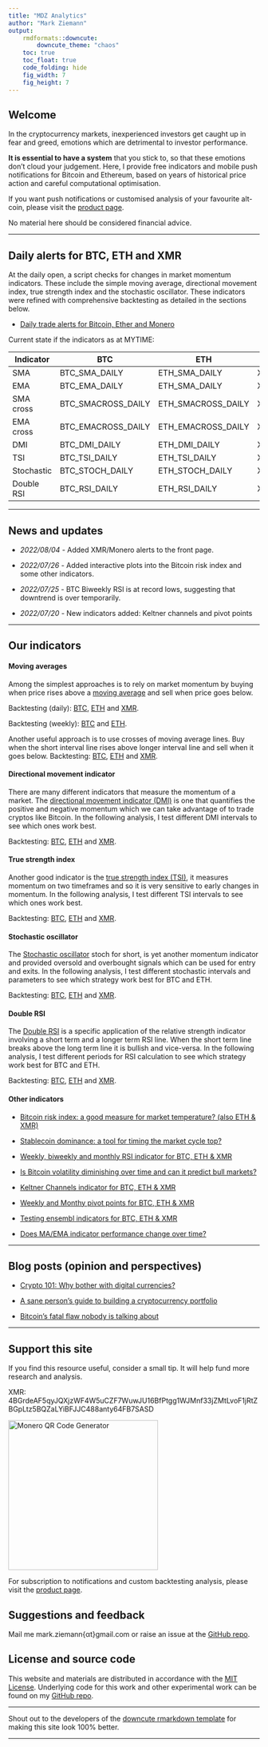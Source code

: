 ```yaml
---
title: "MDZ Analytics"
author: "Mark Ziemann"
output:
    rmdformats::downcute:
        downcute_theme: "chaos"
    toc: true
    toc_float: true
    code_folding: hide
    fig_width: 7
    fig_height: 7
---
```


## Welcome

In the cryptocurrency markets, inexperienced investors get caught up in
fear and greed, emotions which are detrimental to investor performance.

**It is essential to have a system** that you stick to, so that these emotions don't
cloud your judgement.
Here, I provide free indicators and mobile push notifications for Bitcoin and Ethereum, based on years of
historical price action and careful computational optimisation.

If you want push notifications or customised analysis of
your favourite alt-coin, please visit the [product page](products.html).

No material here should be considered financial advice.

<hr>

## Daily alerts for BTC, ETH and XMR

At the daily open, a script checks for changes in market momentum indicators.
These include the simple moving average, directional movement index, true strength index and the stochastic oscillator.
These indicators were refined with comprehensive backtesting as detailed in the sections below.

* [Daily trade alerts for Bitcoin, Ether and Monero](crypto/alerts.html)

Current state if the indicators as at MYTIME:

| Indicator | BTC | ETH | XMR |
| --- | --- | --- | --- |
| SMA | BTC_SMA_DAILY | ETH_SMA_DAILY | XMR_SMA_DAILY |
| EMA | BTC_EMA_DAILY | ETH_SMA_DAILY| XMR_SMA_DAILY |
| SMA cross | BTC_SMACROSS_DAILY | ETH_SMACROSS_DAILY | XMR_SMACROSS_DAILY |
| EMA cross | BTC_EMACROSS_DAILY | ETH_EMACROSS_DAILY | XMR_EMACROSS_DAILY |
| DMI | BTC_DMI_DAILY | ETH_DMI_DAILY | XMR_DMI_DAILY |
| TSI | BTC_TSI_DAILY | ETH_TSI_DAILY | XMR_TSI_DAILY |
| Stochastic | BTC_STOCH_DAILY | ETH_STOCH_DAILY | XMR_STOCH_DAILY | 
| Double RSI | BTC_RSI_DAILY | ETH_RSI_DAILY | XMR_RSI_DAILY |

<hr>

## News and updates

* *2022/08/04* - Added XMR/Monero alerts to the front page.

* *2022/07/26* - Added interactive plots into the Bitcoin risk index and some other indicators.

* *2022/07/25* - BTC Biweekly RSI is at record lows, suggesting that downtrend is over temporarily.

* *2022/07/20* - New indicators added: Keltner channels and pivot points

<hr>

## Our indicators

#### **Moving averages**

Among the simplest approaches is to rely on market momentum by buying when price rises above a
[moving average](https://www.investopedia.com/articles/active-trading/052014/how-use-moving-average-buy-stocks.asp)
and sell when price goes below.

Backtesting (daily): [BTC](crypto/ma_trading_btc.html), [ETH](crypto/ma_trading_eth.html) and
[XMR](https://mdz-analytics.com/altcoins/XMR/ma_trading_XMR.html).

Backtesting (weekly): [BTC](crypto/ma_trading_weekly_btc.html) and [ETH](crypto/ma_trading_eth.html).

Another useful approach is to use crosses of moving average lines.
Buy when the short interval line rises above longer interval line and sell when it goes below.
Backtesting: [BTC](crypto/ma_cross_btc.html), [ETH](crypto/ma_cross_eth.html)
and [XMR](https://mdz-analytics.com/altcoins/XMR/ma_cross_XMR.html).

#### **Directional movement indicator**

There are many different indicators that measure the momentum of a market.
The [directional movement indicator (DMI)](https://www.investopedia.com/terms/d/dmi.asp) is one
that quantifies the positive and negative momentum which we can take advantage of to trade cryptos like Bitcoin.
In the following analysis, I test different DMI intervals to see which ones work best.

Backtesting: [BTC](crypto/dmi_trading_btc.html), [ETH](crypto/dmi_trading_eth.html) and
[XMR](https://mdz-analytics.com/altcoins/XMR/dmi_trading_XMR.html).

#### **True strength index**

Another good indicator is the [true strength index (TSI)](https://www.investopedia.com/terms/t/tsi.asp),
it measures momentum on two timeframes and so it is very sensitive to early changes in momentum.
In the following analysis, I test different TSI intervals to see which ones work best.

Backtesting: [BTC](crypto/tsi_trading_btc.html), [ETH](crypto/tsi_trading_eth.html) and
[XMR](https://mdz-analytics.com/altcoins/XMR/tsi_trading_XMR.html).

#### **Stochastic oscillator**

The [Stochastic oscillator](https://www.investopedia.com/terms/s/stochasticoscillator.asp) stoch for short,
is yet another momentum indicator and provided oversold and overbought signals which can be used for entry and exits.
In the following analysis, I test different stochastic intervals and parameters to see which strategy work best for BTC and ETH.

Backtesting: [BTC](crypto/stoch_trading_btc.html), [ETH](crypto/stoch_trading_eth.html) and
[XMR](https://mdz-analytics.com/altcoins/XMR/stoch_trading_XMR.html).

#### **Double RSI**

The [Double RSI](https://www.trendfollowingsystem.com/double-rsi-trading-system/) is a
specific application of the relative strength indicator involving a short term and a longer term RSI line.
When the short term line breaks above the long term line it is bullish and vice-versa.
In the following analysis, I test different periods for RSI calculation to see which strategy work best for BTC and ETH.

Backtesting: [BTC](crypto/rsi2_trading_btc.html), [ETH](crypto/rsi2_trading_eth.html) and
[XMR](https://mdz-analytics.com/altcoins/XMR/rsi2_trading_XMR.html).

#### **Other indicators**

* [Bitcoin risk index: a good measure for market temperature? (also ETH & XMR)](crypto/risk_index.html)

* [Stablecoin dominance: a tool for timing the market cycle top?](crypto/stablecoincap.html)

* [Weekly, biweekly and monthly RSI indicator for BTC, ETH & XMR](crypto/rsi_watch.html)

* [Is Bitcoin volatility diminishing over time and can it predict bull markets?](https://mdz-analytics.com/crypto/volatility_size.html)

* [Keltner Channels indicator for BTC, ETH & XMR](crypto/keltner_channels.html)

* [Weekly and Monthy pivot points for BTC, ETH & XMR](crypto/pivots.html)

* [Testing ensembl indicators for BTC, ETH & XMR](crypto/ensembl_ma_trading.html)

* [Does MA/EMA indicator performance change over time?](crypto/ma_temporal2.html)

<hr>

## Blog posts (opinion and perspectives)

* [Crypto 101: Why bother with digital currencies?](crypto/learning_resources.html)

* [A sane person’s guide to building a cryptocurrency portfolio](crypto/investing_guide.html)

* [Bitcoin's fatal flaw nobody is talking about](crypto/bitcoin_flaw.html)

<hr>

## Support this site

If you find this resource useful, consider a small tip.
It will help fund more research and analysis.

XMR: 4BGrdeAF5qyJQXjzWF4W5uCZF7WuwJU16BfPtgg1WJMnf33jZMtLvoF1jRtZBGpLtz5BQZaLYiBFJJC488anty64FB7SASD

<a href="https://www.bitcoinqrcodemaker.com"><img src="https://www.bitcoinqrcodemaker.com/api/?style=monero&amp;address=4BGrdeAF5qyJQXjzWF4W5uCZF7WuwJU16BfPtgg1WJMnf33jZMtLvoF1jRtZBGpLtz5BQZaLYiBFJJC488anty64FB7SASD" alt="Monero QR Code Generator" height="300" width="300" border="0" /></a>

For subscription to notifications and custom backtesting analysis, please visit the [product page](products.html).

## Suggestions and feedback

Mail me mark.ziemann{αt}gmail.com or raise an issue at the [GitHub repo](https://github.com/markziemann/cryptoblog).

## License and source code

This website and materials are distributed in accordance with the [MIT License](https://github.com/markziemann/cryptoblog/blob/main/LICENSE).
Underlying code for this work and other experimental work can be found on my [GitHub repo](https://github.com/markziemann/cryptoblog).

<hr>

Shout out to the developers of the [downcute rmarkdown template](https://github.com/juba/rmdformats) for making this site look 100% better.

<hr>
